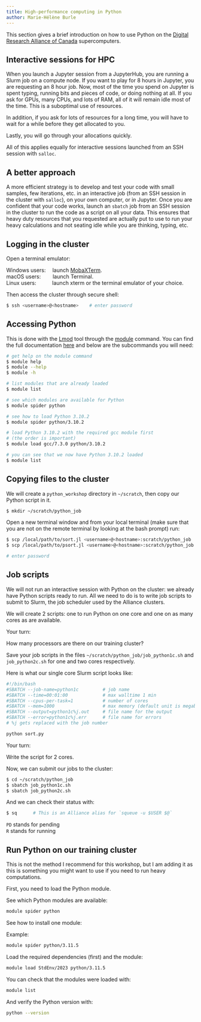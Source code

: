 ```yaml
---
title: High-performance computing in Python
author: Marie-Hélène Burle
---
```


:::{.def}

This section gives a brief introduction on how to use Python on the [Digital Research Alliance of Canada](https://alliancecan.ca/en) supercomputers.

:::

## Interactive sessions for HPC

When you launch a Jupyter session from a JupyterHub, you are running a Slurm job on a compute node. If you want to play for 8 hours in Jupyter, you are requesting an 8 hour job. Now, most of the time you spend on Jupyter is spent typing, running bits and pieces of code, or doing nothing at all. If you ask for GPUs, many CPUs, and lots of RAM, all of it will remain idle most of the time. This is a suboptimal use of resources.

In addition, if you ask for lots of resources for a long time, you will have to wait for a while before they get allocated to you.

Lastly, you will go through your allocations quickly.

All of this applies equally for interactive sessions launched from an SSH session with `salloc`.

## A better approach

A more efficient strategy is to develop and test your code with small samples, few iterations, etc. in an interactive job (from an SSH session in the cluster with `salloc`), on your own computer, or in Jupyter. Once you are confident that your code works, launch an `sbatch` job from an SSH session in the cluster to run the code as a script on all your data. This ensures that heavy duty resources that you requested are actually put to use to run your heavy calculations and not seating idle while you are thinking, typing, etc.

## Logging in the cluster

Open a terminal emulator:

Windows users: &emsp;launch [MobaXTerm](https://mobaxterm.mobatek.net/). \
macOS users: &emsp;&emsp;launch Terminal. \
Linux users: &emsp;&emsp;&ensp;&nbsp;launch xterm or the terminal emulator of your choice.

Then access the cluster through secure shell:

```.bash
$ ssh <username>@<hostname>    # enter password
```

## Accessing Python

This is done with the [Lmod](https://github.com/TACC/Lmod) tool through the [module](https://docs.computecanada.ca/wiki/Utiliser_des_modules/en) command. You can find the full documentation [here](https://lmod.readthedocs.io/en/latest/010_user.html) and below are the subcommands you will need:

```.bash
# get help on the module command
$ module help
$ module --help
$ module -h

# list modules that are already loaded
$ module list

# see which modules are available for Python
$ module spider python

# see how to load Python 3.10.2
$ module spider python/3.10.2

# load Python 3.10.2 with the required gcc module first
# (the order is important)
$ module load gcc/7.3.0 python/3.10.2

# you can see that we now have Python 3.10.2 loaded
$ module list
```

## Copying files to the cluster

We will create a `python_workshop` directory in `~/scratch`, then copy our Python script in it.

```.bash
$ mkdir ~/scratch/python_job
```

Open a new terminal window and from your local terminal (make sure that you are not on the remote terminal by looking at the bash prompt) run:

```.bash
$ scp /local/path/to/sort.jl <username>@<hostname>:scratch/python_job
$ scp /local/path/to/psort.jl <username>@<hostname>:scratch/python_job

# enter password
```

## Job scripts

We will not run an interactive session with Python on the cluster: we already have Python scripts ready to run. All we need to do is to write job scripts to submit to Slurm, the job scheduler used by the Alliance clusters.

We will create 2 scripts: one to run Python on one core and one on as many cores as are available.

:::{.exo}

:::{.yourturn}

Your turn:

:::

How many processors are there on our training cluster?

:::

Save your job scripts in the files `~/scratch/python_job/job_python1c.sh` and `job_python2c.sh` for one and two cores respectively.

Here is what our single core Slurm script looks like:

```.bash
#!/bin/bash
#SBATCH --job-name=python1c			# job name
#SBATCH --time=00:01:00				# max walltime 1 min
#SBATCH --cpus-per-task=1           # number of cores
#SBATCH --mem=1000					# max memory (default unit is megabytes)
#SBATCH --output=python1c%j.out		# file name for the output
#SBATCH --error=python1c%j.err		# file name for errors
# %j gets replaced with the job number

python sort.py
```

:::{.exo}

:::{.yourturn}

Your turn:

:::

Write the script for 2 cores.

:::

Now, we can submit our jobs to the cluster:

```.bash
$ cd ~/scratch/python_job
$ sbatch job_python1c.sh
$ sbatch job_python2c.sh
```

And we can check their status with:

```.bash
$ sq	  # This is an Alliance alias for `squeue -u $USER $@`
```

:::{.note}

`PD` stands for pending \
`R` stands for running

:::

<!-- module avail python               # several versions available -->
<!-- module load python/3.8.10 -->
<!-- virtualenv --no-download astro    # install Python tools in your $HOME/astro -->
<!-- source astro/bin/activate -->
<!-- pip install --no-index --upgrade pip -->
<!-- pip install --no-index numpy jupyter pandas            # all these will go into your $HOME/astro -->
<!-- avail_wheels --name "*tensorflow_gpu*" --all_versions   # check out the available packages -->
<!-- pip install --no-index tensorflow_gpu==2.2.0            # if needed, install a specific version -->
<!-- ... -->
<!-- deactivate -->
<!-- Once created, you would use it with: -->

<!-- source ~/astro/bin/activate -->
<!-- python -->
<!-- ... -->
<!-- deactivate -->

## Run Python on our training cluster

This is not the method I recommend for this workshop, but I am adding it as this is something you might want to use if you need to run heavy computations.

First, you need to load the Python module.

See which Python modules are available:

```.bash
module spider python
```

See how to install one module:

:::{.example}

Example:

:::

```.bash
module spider python/3.11.5
```

Load the required dependencies (first) and the module:

```.bash
module load StdEnv/2023 python/3.11.5
```

You can check that the modules were loaded with:

```.bash
module list
```

And verify the Python version with:

```.bash
python --version
```
